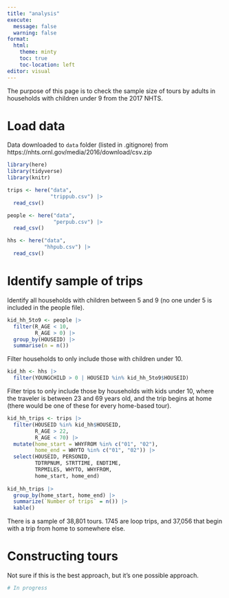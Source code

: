 ```yaml
---
title: "analysis"
execute:
  message: false
  warning: false
format:
  html:
    theme: minty
    toc: true
    toc-location: left
editor: visual
---
```


The purpose of this page is to check the sample size of tours by adults in 
households with children under 9 from the 2017 NHTS.

# Load data

Data downloaded to `data` folder (listed in .gitignore) from https://nhts.ornl.gov/media/2016/download/csv.zip


```r
library(here)
library(tidyverse)
library(knitr)

trips <- here("data",
              "trippub.csv") |>
  read_csv()

people <- here("data",
               "perpub.csv") |>
  read_csv()

hhs <- here("data",
            "hhpub.csv") |>
  read_csv()

```

# Identify sample of trips

Identify all households with children between 5 and 9 (no one under 5 is 
included in the people file).

```r

kid_hh_5to9 <- people |>
  filter(R_AGE < 10,
         R_AGE > 0) |>
  group_by(HOUSEID) |>
  summarise(n = n())

```

Filter households to only include those with children under 10.

```r

kid_hh <- hhs |>
  filter(YOUNGCHILD > 0 | HOUSEID %in% kid_hh_5to9$HOUSEID)

```

Filter trips to only include those by households with kids under 10, where the 
traveler is between 23 and 69 years old, and the trip begins at home (there
would be one of these for every home-based tour).

```r

kid_hh_trips <- trips |>
  filter(HOUSEID %in% kid_hh$HOUSEID,
         R_AGE > 22,
         R_AGE < 70) |>
  mutate(home_start = WHYFROM %in% c("01", "02"),
         home_end = WHYTO %in% c("01", "02")) |>
  select(HOUSEID, PERSONID, 
         TDTRPNUM, STRTTIME, ENDTIME,
         TRPMILES, WHYTO, WHYFROM,
         home_start, home_end)
  
kid_hh_trips |>
  group_by(home_start, home_end) |>
  summarize(`Number of trips` = n()) |>
  kable()
```

There is a sample of 38,801 tours. 1745 are loop trips, and 37,056 that begin 
with a trip from home to somewhere else. 

# Constructing tours

Not sure if this is the best approach, but it's one possible approach.

```r
# In progress

```


